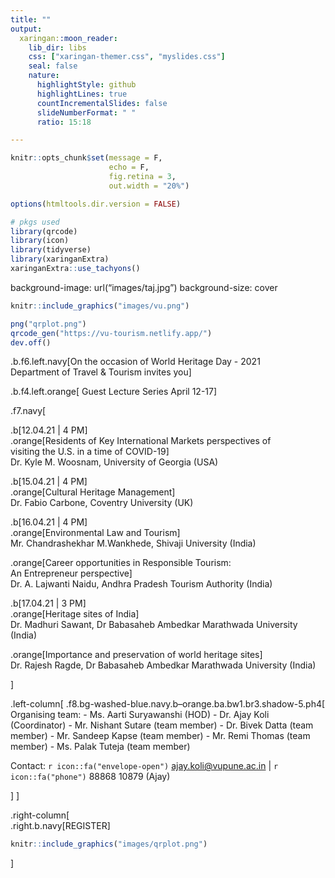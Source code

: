 ```yaml
---
title: ""
output:
  xaringan::moon_reader:
    lib_dir: libs
    css: ["xaringan-themer.css", "myslides.css"]
    seal: false
    nature:
      highlightStyle: github
      highlightLines: true
      countIncrementalSlides: false
      slideNumberFormat: " "
      ratio: 15:18

---
```


```r
knitr::opts_chunk$set(message = F,
                      echo = F,
                      fig.retina = 3,
                      out.width = "20%")

options(htmltools.dir.version = FALSE)

# pkgs used
library(qrcode)
library(icon)
library(tidyverse)
library(xaringanExtra)
xaringanExtra::use_tachyons()
```

background-image: url("images/taj.jpg")
background-size: cover

```r
knitr::include_graphics("images/vu.png")
```

```r
png("qrplot.png")
qrcode_gen("https://vu-tourism.netlify.app/")
dev.off()
```

.b.f6.left.navy[On the occasion of World Heritage Day - 2021 <br>Department of Travel & Tourism invites you]

.b.f4.left.orange[
Guest Lecture Series April 12-17]

.f7.navy[

.b[12.04.21 | 4 PM]  
.orange[Residents of Key International Markets perspectives of <br>visiting the U.S. in a time of COVID-19]  
Dr. Kyle M. Woosnam, University of Georgia (USA)

.b[15.04.21 | 4 PM]   
.orange[Cultural Heritage Management]  
Dr. Fabio Carbone, Coventry University (UK)

.b[16.04.21 | 4 PM]  
.orange[Environmental Law and Tourism]  
Mr. Chandrashekhar M.Wankhede, Shivaji University (India)

.orange[Career opportunities in Responsible Tourism: <br>An Entrepreneur perspective]  
Dr. A. Lajwanti Naidu, Andhra Pradesh Tourism Authority (India)

.b[17.04.21 | 3 PM]    
.orange[Heritage sites of India]  
Dr. Madhuri Sawant, Dr Babasaheb Ambedkar Marathwada University (India)

.orange[Importance and preservation of world heritage sites]  
Dr. Rajesh Ragde, Dr Babasaheb Ambedkar Marathwada University (India)

]

.left-column[
.f8.bg-washed-blue.navy.b--orange.ba.bw1.br3.shadow-5.ph4[
Organising team:
- Ms. Aarti Suryawanshi (HOD) 
- Dr. Ajay Koli (Coordinator) 
- Mr. Nishant Sutare (team member) 
- Dr. Bivek Datta (team member) 
- Mr. Sandeep Kapse (team member) 
- Mr. Remi Thomas (team member) 
- Ms. Palak Tuteja (team member)

Contact: `r icon::fa("envelope-open")` [ajay.koli@vupune.ac.in]() | `r icon::fa("phone")` 88868 10879 (Ajay)

]
]

.right-column[
<br>
.right.b.navy[REGISTER]
```r
knitr::include_graphics("images/qrplot.png")
```
]



